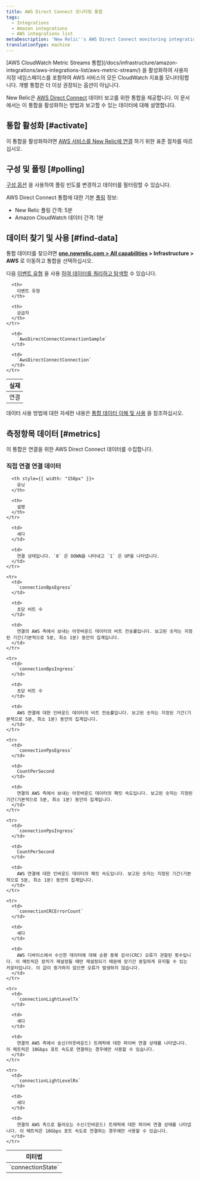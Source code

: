 ```yaml
---
title: AWS Direct Connect 모니터링 통합
tags:
  - Integrations
  - Amazon integrations
  - AWS integrations list
metaDescription: 'New Relic''s AWS Direct Connect monitoring integration: what data it reports, and how to enable it.'
translationType: machine
---
```


<Callout variant="important">
  [AWS CloudWatch Metric Streams 통합](/docs/infrastructure/amazon-integrations/aws-integrations-list/aws-metric-stream/) 을 활성화하여 사용자 지정 네임스페이스를 포함하여 AWS 서비스의 모든 CloudWatch 지표를 모니터링합니다. 개별 통합은 더 이상 권장되는 옵션이 아닙니다.
</Callout>

New Relic은 [AWS Direct Connect](https://aws.amazon.com/directconnect/) 데이터 보고를 위한 통합을 제공합니다. 이 문서에서는 이 통합을 활성화하는 방법과 보고할 수 있는 데이터에 대해 설명합니다.

## 통합 활성화 [#activate]

이 통합을 활성화하려면 [AWS 서비스를 New Relic에 연결](/docs/infrastructure/infrastructure-integrations/getting-started/connect-aws-integrations-infrastructure) 하기 위한 표준 절차를 따르십시오.

## 구성 및 폴링 [#polling]

[구성 옵션](/docs/integrations/new-relic-integrations/getting-started/configure-polling-frequency-data-collection-cloud-integrations) 을 사용하여 폴링 빈도를 변경하고 데이터를 필터링할 수 있습니다.

AWS Direct Connect 통합에 대한 기본 [폴링](/docs/infrastructure/amazon-integrations/aws-integrations-list/aws-polling-intervals-infrastructure-integrations) 정보:

* New Relic 폴링 간격: 5분
* Amazon CloudWatch 데이터 간격: 1분

## 데이터 찾기 및 사용 [#find-data]

통합 데이터를 찾으려면 **[one.newrelic.com > All capabilities](https://one.newrelic.com/all-capabilities) > Infrastructure > AWS** 로 이동하고 통합을 선택하십시오.

다음 [이벤트 유형](/docs/data-apis/understand-data/new-relic-data-types/#event-data) 을 사용 [하여 데이터를 쿼리하고 탐색할](/docs/using-new-relic/data/understand-data/query-new-relic-data) 수 있습니다.

<table>
  <thead>
    <tr>
      <th>
        실재
      </th>

      <th>
        이벤트 유형
      </th>

      <th>
        공급자
      </th>
    </tr>
  </thead>

  <tbody>
    <tr>
      <td>
        연결
      </td>

      <td>
        `AwsDirectConnectConnectionSample`
      </td>

      <td>
        `AwsDirectConnectConnection`
      </td>
    </tr>
  </tbody>
</table>

데이터 사용 방법에 대한 자세한 내용은 [통합 데이터 이해 및 사용](/docs/infrastructure/integrations/find-use-infrastructure-integration-data) 을 참조하십시오.

## 측정항목 데이터 [#metrics]

이 통합은 연결을 위한 AWS Direct Connect 데이터를 수집합니다.

### 직접 연결 연결 데이터

<table>
  <thead>
    <tr>
      <th style={{ width: "275px" }}>
        미터법
      </th>

      <th style={{ width: "150px" }}>
        유닛
      </th>

      <th>
        설명
      </th>
    </tr>
  </thead>

  <tbody>
    <tr>
      <td>
        `connectionState`
      </td>

      <td>
        세다
      </td>

      <td>
        연결 상태입니다. `0` 은 DOWN을 나타내고 `1` 은 UP을 나타냅니다.
      </td>
    </tr>

    <tr>
      <td>
        `connectionBpsEgress`
      </td>

      <td>
        초당 비트 수
      </td>

      <td>
        연결의 AWS 측에서 보내는 아웃바운드 데이터의 비트 전송률입니다. 보고된 숫자는 지정된 기간(기본적으로 5분, 최소 1분) 동안의 집계입니다.
      </td>
    </tr>

    <tr>
      <td>
        `connectionBpsIngress`
      </td>

      <td>
        초당 비트 수
      </td>

      <td>
        AWS 연결에 대한 인바운드 데이터의 비트 전송률입니다. 보고된 숫자는 지정된 기간(기본적으로 5분, 최소 1분) 동안의 집계입니다.
      </td>
    </tr>

    <tr>
      <td>
        `connectionPpsEgress`
      </td>

      <td>
        CountPerSecond
      </td>

      <td>
        연결의 AWS 측에서 보내는 아웃바운드 데이터의 패킷 속도입니다. 보고된 숫자는 지정된 기간(기본적으로 5분, 최소 1분) 동안의 집계입니다.
      </td>
    </tr>

    <tr>
      <td>
        `connectionPpsIngress`
      </td>

      <td>
        CountPerSecond
      </td>

      <td>
        AWS 연결에 대한 인바운드 데이터의 패킷 속도입니다. 보고된 숫자는 지정된 기간(기본적으로 5분, 최소 1분) 동안의 집계입니다.
      </td>
    </tr>

    <tr>
      <td>
        `connectionCRCErrorCount`
      </td>

      <td>
        세다
      </td>

      <td>
        AWS 디바이스에서 수신한 데이터에 대해 순환 중복 검사(CRC) 오류가 관찰된 횟수입니다. 이 메트릭은 장치가 재설정될 때만 재설정되기 때문에 장기간 동일하게 유지될 수 있는 카운터입니다. 이 값이 증가하지 않으면 오류가 발생하지 않습니다.
      </td>
    </tr>

    <tr>
      <td>
        `connectionLightLevelTx`
      </td>

      <td>
        세다
      </td>

      <td>
        연결의 AWS 측에서 송신(아웃바운드) 트래픽에 대한 파이버 연결 상태를 나타냅니다. 이 메트릭은 10Gbps 포트 속도로 연결하는 경우에만 사용할 수 있습니다.
      </td>
    </tr>

    <tr>
      <td>
        `connectionLightLevelRx`
      </td>

      <td>
        세다
      </td>

      <td>
        연결의 AWS 측으로 들어오는 수신(인바운드) 트래픽에 대한 파이버 연결 상태를 나타냅니다. 이 메트릭은 10Gbps 포트 속도로 연결하는 경우에만 사용할 수 있습니다.
      </td>
    </tr>
  </tbody>
</table>